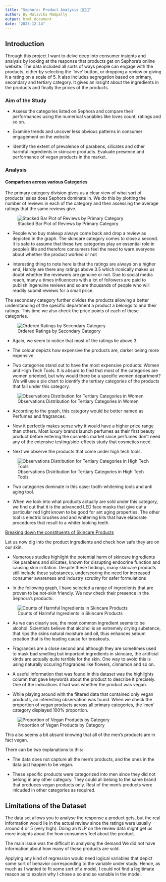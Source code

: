```yaml
---
title: "Sephora: Product Analysis 💄🪞🌟"
author: By Malavika Mampally
output: html_document
date: "2023-12-14"
---
```


## Introduction

Through this project I want to delve deep into consumer insights and analysis by looking at the response that products get on Sephora's online website. The data included all sorts of ways people can engage with the products, either by selecting the 'love' button, or dropping a review or giving it a rating on a scale of 5. It also includes segregation based on primary, secondary and tertiary category. It gives an insight about the ingredients in the products and finally the prices of the products.

### Aim of the Study

-   Assess the categories listed on Sephora and compare their performances using the numerical variables like loves count, ratings and so on.

-   Examine trends and uncover less obvious patterns in consumer engagement on the website.

-   Identify the extent of prevalence of parabens, silicates and other harmful ingredients in skincare products. Evaluate presence and performance of vegan products in the market.

### Analysis

#### [Comparison across various Categories]{.underline}

The primary category division gives us a clear view of what sort of products' sales does Sephora dominate in. We do this by plotting the number of reviews in each of the category and then assessing the average ratings that the same reviews give.

![Stacked Bar Plot of Reviews by Primary Category](figures/reviews-by-cat.png)

-   People who buy makeup always come back and drop a review as depicted in the graph. The skincare category comes to close a second. It is safe to assume that these two categories play an essential role in people's life and therefore consumers feel the need to warn everyone about whether the product worked or not

-   Interesting thing to note here is that the ratings are always on a higher end, Hardly are there any ratings above 3.5 which ironically makes us doubt whether the reviewers are genuine or not. Due to social media reach, many a times influencers with a lot of followers are paid to publish ingenuine reviews and so are thousands of people who will readily submit reviews for a small price.

The secondary category further divides the products allowing a better understanding of the specific department a product a belongs to and their ratings. This time we also check the price points of each of these categories.

![Ordered Ratings by Secondary Category](figures/ratings-and-price-by-cat.png)

-   Again, we seem to notice that most of the ratings lie above 3.

-   The colour depicts how expensive the products are, darker beimg more expensive.

-   Two categories stand out to have the most expensive products: Women and High Tech Tools. It is absurd to find that most of the categories are women oriented, but why would there be a specific women department? We will use a pie chart to identify the tertiary categories of the products that fall under this category.

![Observations Distribution for Tertiary Categories in Women](figures/women-pie-chart.png)

-   According to the graph, this category would be better named as Perfumes and fragrances.

-   Now it perfectly makes sense why it would have a higher price range than others. Most luxury brands launch perfumes as their first beauty product before entering the cosmetic market since perfumes don't need any of the extensive testing/side-effects study that cosmetics need.

-   Next we observe the products that come under high tech tools.

![Observations Distribution for Tertiary Categories in High Tech Tools](figures/htt-pie-chart.png)

-   Two categories dominate in this case: tooth-whitening tools and anti aging tool.

-   When we look into what products actually are sold under this category, we find out that it is the advanced LED face masks that give out a particular red light known to be good for ant aging properties. The other tool is electric brushes and and whitening kits that have elaborate procedures that result to a whiter looking teeth.

[Breaking down the constituents of Skincare Products]{.underline}

Let us now dig into the product ingredients and check how safe they are on our skin.

-   Numerous studies highlight the potential harm of skincare ingredients like parabens and silicates, known for disrupting endocrine function and causing skin irritation. Despite these findings, many skincare products still include these substances, underscoring the need for increased consumer awareness and industry scrutiny for safer formulations

-   In the following graph, I have selected a range of ingredients that are proven to be not-skin friendly. We now check their presence in the Sephora's products:

![Counts of Harmful Ingredients in Skincare Products](figures/skincare-ingredients.png)

-   As we can clearly see, the most common ingredient seems to be alcohol. Scientists believe that alcohol is an extremely drying substance, that rips the skins natural moisture and oil, thus enhances sebum creation that is the leading cause for breakouts.

-   Fragrances are a close second and although they are sometimes used to mask bad smelling but important ingredients in skincare, the artificial kinds are actually quite terrible for the skin. One way to avoid this is using naturally occuring fragrances like flowers, cinnamon and so on.

-   A useful information that was found in this dataset was the highlights column that gave keywords about the product to describe it precisely. One of the indications it had was whether the product was vegan.

-   While playing around with the filtered data that contained only vegan products, an interesting observation was found. When we check the proportion of vegan products across all primary categories, the 'men' category displayed 100% proportion.

![Proportion of Vegan Products by Category](figures/vegan-proportion.png)

This also seems a bit absurd knowing that all of the men's products are in fact vegan.

There can be two explanations to this:

-   The data does not capture all the men's products, and the ones in the data just happen to be vegan.

-   These specific products were categorized into men since they did not belong in any other category. They could all belong to the same brand that produces vegan products only. Rest of the men's products were inlcuded in other categories as required.

## Limitations of the Dataset

The data set allows you to analyse the response a product gets, but the real information would lie in the actual review since the ratings were usually around 4 or 5 (very high). Doing an NLP on the review data might get us more insights about the how consumers feel about the product.

The main issue was the difficult in analysing the demand We did not have information about how many of these products are sold.

Applying any kind of regression would need logical variables that depict some sort of behavior corresponding to the variable under study. Hence, as much as I wanted to fit some sort of a model, I could not find a legitimate reason as to explain why I chose a so and so variable in the model.
